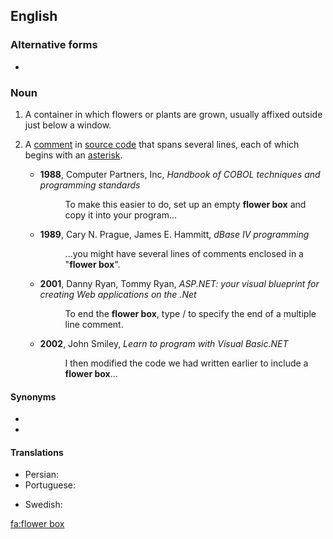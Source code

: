 {{also|flowerbox}}
==English==

===Alternative forms===
* {{l|en|flowerbox}}

===Noun===
{{en-noun|flower boxes}}

# A container in which flowers or plants are grown, usually affixed outside just below a window.
# {{lb|en|computing|programming}} A [[comment]] in [[source code]] that spans several lines, each of which begins with an [[asterisk]].
#* '''1988''', Computer Partners, Inc, ''Handbook of COBOL techniques and programming standards''
#*: To make this easier to do, set up an empty '''flower box''' and copy it into your program...
#* '''1989''', Cary N. Prague, James E. Hammitt, ''dBase IV programming''
#*: ...you might have several lines of comments enclosed in a "'''flower box'''".
#* '''2001''', Danny Ryan, Tommy Ryan, ''ASP.NET: your visual blueprint for creating Web applications on the .Net''
#*: To end the '''flower box''', type / to specify the end of a multiple line comment.
#* '''2002''', John Smiley, ''Learn to program with Visual Basic.NET''
#*: I then modified the code we had written earlier to include a '''flower box'''...

====Synonyms====
* {{l|en|planter box}}
* {{l|en|planter}}

====Translations====
{{trans-top|flower container}}
* Persian: {{t|fa|فلاور باکس|tr=flâver-bâks|sc=fa-Arab}}
* Portuguese: {{t|pt|floreira}}
{{trans-mid}}
* Swedish: {{t|sv|blomlåda|c}}
{{trans-bottom}}

[[fa:flower box]]